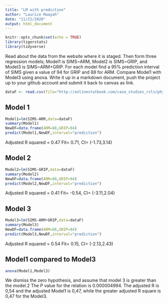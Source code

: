 ```yaml
---
title: "LM with prediction"
author: "Laurice Maayah"
date: "11/21/2020"
output: html_document
---
```


```r
knitr::opts_chunk$set(echo = TRUE)
library(tigerstats)
library(tidyverse)
```
  
Read about the data from the website where it is staged.  Then form three regression models; Model1 is SIMS~ARM, Model2 is SIMS~GRIP, and Model3 is SIMS~ARM+GRIP. For each model find a 95% prediction interval of SIMS given a value of 94  for GRIP and 88 for ARM. Compare Model1 with Model3 using anova. Write it up in a markdown document, push the project up to your github account and submit it back to canvas as link. 

```r
dataF <- read.csv(file="http://onlinestatbook.com/case_studies_rvls/physical_strength/data.txt",sep="",header=TRUE)  
```

## Model 1
  
```r
Model1=lm(SIMS~ARM,data=dataF)
summary(Model1)
NewDF=data.frame(ARM=88,GRIP=94)
predict(Model1,NewDF,interval="prediction")
```
  Adjusted R squared = 0.47
  Fit= 0.71, CI= (-1.73,3.14) 
  
## Model 2
  
```r
Model2=lm(SIMS~GRIP,data=dataF)
summary(Model2)
NewDF=data.frame(ARM=88,GRIP=94)
predict(Model2,NewDF,interval="prediction")
```
  Adjusted R squared = 0.41
  Fit= -0.54, CI= (-3.11,2.04)
  
## Model 3
  
```r
Model3=lm(SIMS~ARM+GRIP,data=dataF)
summary(Model3)
NewDF=data.frame(ARM=88,GRIP=94)
predict(Model3,NewDF,interval="prediction")
```
  Adjusted R squared = 0.54
  Fit= 0.15, CI= (-2.13,2.43)
  
## Model1 compared to Model3 

  
```r
anova(Model1,Model3)
```
  
We dismiss the zero hypothesis, and assume that model 3 is greater than the model.2 The P value for the relation is 0.000004994. The adjusted R is 0,54 and the adjusted Model1 is 0,47, while the greater adjusted R square is 0,47 for the Model3.